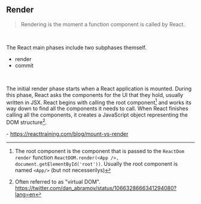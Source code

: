 
## Render

> Rendering is the moment a function component is called by React.

<br />

The React main phases include two subphases themself.

- render
- commit

<br />

The initial render phase starts when a React application is mounted. During this phase, React asks the components for
the UI that they hold, usually written in JSX. React begins with calling the root component[^1] and works its way down
to find all the components it needs to call. When React finishes calling all the components, it creates a JavaScript
object representing the DOM structure[^2].

[^1]:
    The root component is the component that is passed to the `ReactDom render` function
    `ReactDOM.render(<App />, document.getElementById('root'))`. Usually the root component is named `<App/>` (but not
    necesserilys)

[^2]: Often referred to as "virtual DOM". https://twitter.com/dan_abramov/status/1066328666341294080?lang=en

<Collapse title="Sources">- https://reacttraining.com/blog/mount-vs-render</Collapse>
